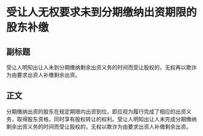 # 受让人无权要求未到分期缴纳出资期限的股东补缴
## 副标题
受让人明知出让人未到分期缴纳剩余出资义务的时间而受让股权的，无权再以欺诈为由要求出资人补缴剩余出资。
## 正文
分期缴纳出资的股东在规定期限内出资到位，即应视为履行完成了相应的出资义务，取得股东资格，同时享有股权转让的权利。受让人明知出让人未完成分期缴纳剩余出资义务的时间而受让股权的，无权以欺诈为由要求出资人补缴剩余出资。